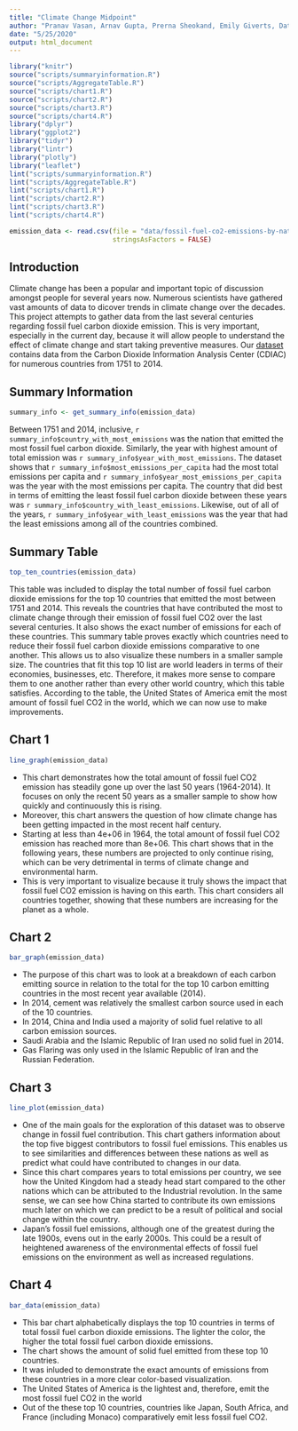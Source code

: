 ```yaml
---
title: "Climate Change Midpoint"
author: "Pranav Vasan, Arnav Gupta, Prerna Sheokand, Emily Giverts, Datta Dave"
date: "5/25/2020"
output: html_document
---
```


```r
library("knitr")
source("scripts/summaryinformation.R")
source("scripts/AggregateTable.R")
source("scripts/chart1.R")
source("scripts/chart2.R")
source("scripts/chart3.R")
source("scripts/chart4.R")
library("dplyr")
library("ggplot2")
library("tidyr")
library("lintr")
library("plotly")
library("leaflet")
lint("scripts/summaryinformation.R")
lint("scripts/AggregateTable.R")
lint("scripts/chart1.R")
lint("scripts/chart2.R")
lint("scripts/chart3.R")
lint("scripts/chart4.R")
```

```r
emission_data <- read.csv(file = "data/fossil-fuel-co2-emissions-by-nation.csv",
                          stringsAsFactors = FALSE)
```


## Introduction

Climate change has been a popular and important topic of discussion amongst people for several years now. Numerous scientists have gathered vast amounts of data to dicover trends in climate change over the decades. This project attempts to gather data from the last several centuries regarding fossil fuel carbon dioxide emission. This is very important, especially in the current day, because it will allow people to understand the effect of climate change and start taking preventive measures. Our [dataset](https://datahub.io/core/co2-fossil-by-nation) contains data from the Carbon Dioxide Information Analysis Center (CDIAC) for numerous countries from 1751 to 2014.


## Summary Information

```r
summary_info <- get_summary_info(emission_data)
```
Between 1751 and 2014, inclusive, `r summary_info$country_with_most_emissions` was the nation that emitted the most fossil fuel carbon dioxide. Similarly, the year with highest amount of total emission was `r summary_info$year_with_most_emissions`. The dataset shows that `r summary_info$most_emissions_per_capita` had the most total emissions per capita and `r summary_info$year_most_emissions_per_capita` was the year with the most emissions per capita. The country that did best in terms of emitting the least fossil fuel carbon dioxide between these years was `r summary_info$country_with_least_emissions`. Likewise, out of all of the years, `r summary_info$year_with_least_emissions` was the year that had the least emissions among all of the countries combined.


## Summary Table

```r
top_ten_countries(emission_data)
```
This table was included to display the total number of fossil fuel carbon dioxide emissions for the top 10 countries that emitted the most between 1751 and 2014. This reveals the countries that have contributed the most to climate change through their emission of fossil fuel CO2 over the last several centuries. It also shows the exact number of emissions for each of these countries. This summary table proves exactly which countries need to reduce their fossil fuel carbon dioxide emissions comparative to one another. This allows us to also visualize these numbers in a smaller sample size. The countries that fit this top 10 list are world leaders in terms of their economies, businesses, etc. Therefore, it makes more sense to compare them to one another rather than every other world country, which this table satisfies. According to the table, the United States of America emit the most amount of fossil fuel CO2 in the world, which we can now use to make improvements.


## Chart 1

```r
line_graph(emission_data)
```

- This chart demonstrates how the total amount of fossil fuel CO2 emission has steadily gone up over the last 50 years (1964-2014). It focuses on only the recent 50 years as a smaller sample to show how quickly and continuously this is rising.
- Moreover, this chart answers the question of how climate change has been getting impacted in the most recent half century. 
- Starting at less than 4e+06 in 1964, the total amount of fossil fuel CO2 emission has reached more than 8e+06. This chart shows that in the following years, these numbers are projected to only continue rising, which can be very detrimental in terms of climate change and environmental harm.
- This is very important to visualize because it truly shows the impact that fossil fuel CO2 emission is having on this earth. This chart considers all countries together, showing that these numbers are increasing for the planet as a whole. 


## Chart 2

```r
bar_graph(emission_data)
```

- The purpose of this chart was to look at a breakdown of each carbon emitting source in relation to the total for the top 10 carbon emitting countries in the most recent year available (2014). 
- In 2014, cement was relatively the smallest carbon source used in each of the 10 countries.
- In 2014, China and India used a majority of solid fuel relative to all carbon emission sources.
- Saudi Arabia and the Islamic Republic of Iran used no solid fuel in 2014.
- Gas Flaring was only used in the Islamic Republic of Iran and the Russian Federation.


## Chart 3

```r
line_plot(emission_data)
```

- One of the main goals for the exploration of this dataset was to observe change in fossil fuel contribution. This chart gathers information about the top five biggest contributors to fossil fuel emissions. This enables us to see similarities and differences between these nations as well as predict what could have contributed to changes in our data.
- Since this chart compares years to total emissions per country, we see how the United  Kingdom had a steady head start compared to the other nations which can be attributed to the Industrial revolution. In the same sense, we can see how China started to contribute  its own emissions much later on which we can predict to be a result of political and social change within the country.
- Japan’s fossil fuel emissions, although one of the greatest during the late 1900s, evens out in the early 2000s. This could be a result of heightened awareness of the environmental effects of fossil fuel emissions on the environment as well as increased regulations.

## Chart 4

```r
bar_data(emission_data)
```

- This bar chart alphabetically displays the top 10 countries in terms of total fossil fuel carbon dioxide emissions. The lighter the color, the higher the total fossil fuel carbon dioxide emissions.
- The chart shows the amount of solid fuel emitted from these top 10 countries.
- It was inluded to demonstrate the exact amounts of emissions from these countries in a more clear color-based visualization.
- The United States of America is the lightest and, therefore, emit the most fossil fuel CO2 in the world
- Out of the these top 10 countries, countries like Japan, South Africa, and France (including Monaco) comparatively emit less fossil fuel CO2. 
